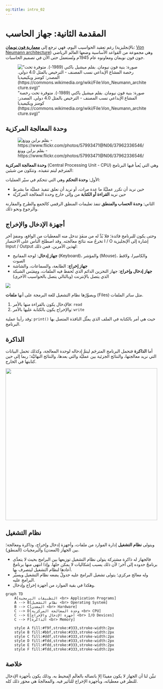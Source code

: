 ```yaml
---
og:title: intro_02
---
```


# المقدمة الثانية: جهاز الحاسب

رغم تعقيد الحواسيب اليوم، فهي ترجع إلى [**معمارية فون نويمان**](https://ar.wikipedia.org/wiki/%D9%85%D8%B9%D9%85%D8%A7%D8%B1%D9%8A%D8%A9_%D9%81%D9%88%D9%86_%D9%86%D9%8A%D9%88%D9%85%D8%A7%D9%86) (بالإنجليزية: [Von Neumann architecture](https://en.wikipedia.org/wiki/Von_Neumann_architecture)) وهي مجموعة من القواعد الأساسية وضعها العالم الرياضي جون فون نويمان ومعاونوه عام 1945م وتُستعمل حتى الأن في تصميم الحاسبات.

!["صورة: بنية فون نيومان. بقلم ميشيل باكني (1989-). متوفرة تحت رخصة المشاع الإبداعي نسب المصنف - الترخيص بالمثل 4.0 دولي. المصدر: كومنز ويكيميديا (https://commons.wikimedia.org/wiki/File:Von_Neumann_architecture.svg)"](https://upload.wikimedia.org/wikipedia/commons/thumb/a/a4/Von_Neumann_Architecture-ar.svg/450px-Von_Neumann_Architecture-ar.svg.png)

## وحدة المعالجة المركزية

![بقلم براين وونغ - https://www.flickr.com/photos/57993471@N06/37962336546/](https://upload.wikimedia.org/wikipedia/commons/thumb/3/3f/AMD_Ryzen_7_1800X.jpg/1280px-AMD_Ryzen_7_1800X.jpg)

**وحدة المعالجة المركزية** (Central Processing Unit - CPU) وهي التي يُعبأ فيها البرنامج المترجَم ليتم تنفيذه. وتتكون من شيئين:

الأول: **وحدة التحكم** وهي التي تتحكم في سيْر العمليات:

- حين نريد أن نكرر عمليَّةً ما عدة مرات، أو نريد أن نعلق تنفيذ عمليَّة ما بشرط
- حين نريد **القراءة أو الكتابة** من وإلى خارج وحدة المعالجة المركزيَّة

الثاني: **وحدة الحساب والمنطق** تنفذ تعليمات المنطق الرقمي كالجمع والطرح والمقارنة والرجوع ونحو ذلك.

## أجهزة الإدخال والإخراج

وحتى يكون للبرنامج فائدة؛ فلا بُدَّ له من منفَذٍ تدخل منه المعطيات من الواقع، ومنفذٍ آخر تخرجُ منه نتائج معالجته. وقد اصطلح الناس على الاختصار I / O إشارة إلى الإنجليزية Input / Output لهذين الأمرين. فمن ذلك:

- **جهاز إدخال**: لوحة المفاتيح (Keyboard)، والمؤشر (Mouse)، والكاميرا، ولاقط الصوت
- **جهاز إخراج**: الطابعة، والسماعات، والشاشة
- **جهاز إدخال وإخراج**: جهاز التخزين الدائم الذي تُحفظ فيه الملفات، ومِقبَس الشبكة الذي يتصل بالإنترنت (وبالتالي يتصل بالحواسيب الآخرى)

<img src="../../assets/IOHw_Intro.png" >

ويصوِّرُها نظام التشغيل للغة البرمجة على أنها **ملفات** (Files) مثل سائر الملفات.

1. فالإدخال يكون بالقراءة منها بالأمر: `read`
2. والإخراج يكون بالكتابة عليها بالأمر: `write`

وقد رأينا عملية: `print()` حيث هي أمر بالكتابة في الملف الذي يمثِّل النافذة المتصل بها البرنامج.

## الذاكرة

أما **الذاكرة** فتحمل البرنامج المترجَم ليتمَّ إدخاله لوحدة المعالجة، وكذلك تحمل البيانات التي نريد معالجتها، والنتائج الجزئية بين عمليَّة والتي بعدها، والنتائج النهائيَّة؛ ربما إلى حين كتابتها في الخارج.

<img src="https://upload.wikimedia.org/wikipedia/commons/5/59/2015_Pami%C4%99%C4%87_DDR3_1GB.jpg" width="500" />

## نظام التشغيل

ويتولى **نظام التشغيل** إدارة الموارد من ملفات، وأجهزة إدخال وإخراج، وذاكرة ومعالجة؛ بين الجهاز (المعدن) والبرمجيات (المنطق).

- فالجهاز له ذاكرة مشتركة يتولى نظام التشغيل توزيعها بين البرامج بحيث لا يتعدَّى برنامجٌ حدوده إلى آخر؛ لأن ذلك يسبب إشكاليات لا يمكن حلها. وإذا انتهى منها برنامجٌ أعادها لنظام التشغيل ليتصرف بها.
- وله معالج مركزي؛ يتولى تشغيل البرامج عليه جدولٌ يضعه نظام التشغيل ويسيِّر البرامج عليه.
- وهكذا في بقية الموارد من أجهزة إخراج وإدخال.

```mermaid
graph TD
    A[التطبيقات البرمجية <br> Application Programs]
    A --> B[نظام التشغيل <br> Operating System]
    B --> C[المعدن <br> Hardware]
    C --> D[وحدة المعالجة المركزية <br> CPU]
    C --> E[أجهزة الإدخال والإخراج <br> I/O Devices]
    C --> F[الذاكرة <br> Memory]

    style A fill:#f9f,stroke:#333,stroke-width:2px
    style B fill:#bbf,stroke:#333,stroke-width:2px
    style C fill:#ddf,stroke:#333,stroke-width:2px
    style D fill:#fdd,stroke:#333,stroke-width:2px
    style E fill:#fdd,stroke:#333,stroke-width:2px
    style F fill:#fdd,stroke:#333,stroke-width:2px
```

## خلاصة

تبيَّن لنا أن الجهاز لا يكون مفيدًا إلا باتصاله بالعالَم المحيط به. وذلك يكون بأجهزة الإدخال للنظر في معطياته، وبأجهزة الإخراج للتأثير فيه. والمعالجةُ هي محوَر ذلك كله.

